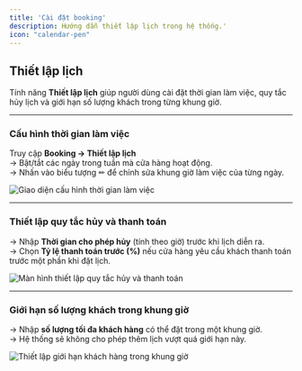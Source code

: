 ```yaml
---
title: 'Cài đặt booking'
description: Hướng dẫn thiết lập lịch trong hệ thống.'
icon: "calendar-pen"
---
```


## **Thiết lập lịch**

Tính năng **Thiết lập lịch** giúp người dùng cài đặt thời gian làm việc, quy tắc hủy lịch và giới hạn số lượng khách trong từng khung giờ.

---

### **Cấu hình thời gian làm việc**

Truy cập **Booking → Thiết lập lịch**\
→ Bật/tắt các ngày trong tuần mà cửa hàng hoạt động.\
→ Nhấn vào biểu tượng ✏ để chỉnh sửa khung giờ làm việc của từng ngày.

<Frame caption="Cấu hình thời gian làm việc">
  <img
    src=""
    alt="Giao diện cấu hình thời gian làm việc"
    style={{ borderRadius:"0.5rem" }}
  />
</Frame>

---

### **Thiết lập quy tắc hủy và thanh toán**

→ Nhập **Thời gian cho phép hủy** (tính theo giờ) trước khi lịch diễn ra.\
→ Chọn **Tỷ lệ thanh toán trước (%)** nếu cửa hàng yêu cầu khách thanh toán trước một phần khi đặt lịch.

<Frame caption="Thiết lập quy tắc hủy và thanh toán">
  <img
    src=""
    alt="Màn hình thiết lập quy tắc hủy và thanh toán"
    style={{ borderRadius:"0.5rem" }}
  />
</Frame>

---

### **Giới hạn số lượng khách trong khung giờ**

→ Nhập **số lượng tối đa khách hàng** có thể đặt trong một khung giờ.\
→ Hệ thống sẽ không cho phép thêm lịch vượt quá giới hạn này.

<Frame caption="Giới hạn số lượng khách trong khung giờ">
  <img
    src=""
    alt="Thiết lập giới hạn khách hàng trong khung giờ"
    style={{ borderRadius:"0.5rem" }}
  />
</Frame>
